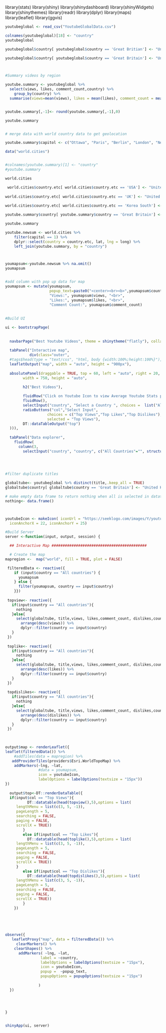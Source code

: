 

library(stats)
library(shiny)
library(shinydashboard)
library(shinyWidgets)
library(shinythemes)
library(readr)
library(dplyr)
library(maps)
library(leaflet)
library(ggvis)

```{r}
youtubeglobal <- read_csv("YoutubeGlobalData.csv")

colnames(youtubeglobal)[18] <- "country"
youtubeglobal

youtubeglobal$country[ youtubeglobal$country == 'Great Britian'] <- "United Kingdom"

youtubeglobal$country[ youtubeglobal$country == 'Great Britain'] <- "United Kingdom"



#Summary videos by region

youtube.summary <- youtubeglobal %>%
  select(views, likes, comment_count,country) %>%
    group_by(country) %>% 
  summarise(views=mean(views), likes = mean(likes), comment_count = mean(comment_count))


youtube.summary[,-1]<- round(youtube.summary[,-1],0) 

youtube.summary


# merge data with world country data to get geolocation 

youtube.summary$capitol <- c("Ottawa", "Paris", "Berlin", "London", "New Delhi", "Tokyo", "Mexico City", "Moscow", "Seoul", "Washington D.C." )

data("world.cities")


#colnames(youtube.summary)[1] <- "country"
#youtube.summary

world.cities

 world.cities$country.etc[ world.cities$country.etc == 'USA'] <- "United States"
 
world.cities$country.etc[ world.cities$country.etc == 'UK'] <- "United Kingdom"
 
world.cities$country.etc[ world.cities$country.etc == 'Korea South'] <- "South Korea"

youtube.summary$country[ youtube.summary$country == 'Great Britain'] <- "United Kingdom"

youtube.summary

youtube.newsum <- world.cities %>%
    filter(capital == 1) %>%
    dplyr::select(country = country.etc, lat, lng = long) %>%
    left_join(youtube.summary, by = "country")



youmapsum<-youtube.newsum %>% na.omit()
youmapsum


#add column with pop up data for map
youmapsum <- mutate(youmapsum,
                    popup_text=paste0("<center><br><b>",youmapsum$country,"</br></b>",
                    "Views:", youmapsum$views, "<br>",
                    "Likes:", youmapsum$likes, "<br>",
                    "Comment Count:", youmapsum$comment_count)
                    
  
#Build UI

ui <- bootstrapPage(
  
  
  navbarPage("Best Youtube Videos", theme = shinytheme("flatly"), collapsible = TRUE, id = "nav",
  
  tabPanel("Interactive map",
           div(class="outer",
  #tags$head(type = "text/css", "html, body {width:100%;height:100%}"),
  leafletOutput("map", width = "auto", height = "900px"),
  
  absolutePanel(draggable = TRUE, top = 60, left = "auto", right = 20, bottom = "auto",
        width = 750, height = "auto",

        h2("Best Videos"),
        
        fluidRow("Click on Youtube Icon to view Average Youtube Stats per Country"),
        fluidRow(),
        selectInput("country", "Select a Country ", choices =  list("All countries","Canada","France", "Germany", "India", "Japan","Mexico","South Korea","Russia","United Kingdom", "United States" )),
        radioButtons("col","Select Input",
                   choices = c("Top Views","Top Likes","Top Dislikes"),
                   selected = "Top Views"),
        DT::dataTableOutput("top")
  ))),
  
  tabPanel("Data explorer",
    fluidRow(
      column(3,
        selectInput("country", "country", c("All Countries"="", structure(state.abb, names=state.name), "Washington, DC"="DC"), multiple=TRUE))))))
  
  
        

#filter duplicate titles

globaltube<- youtubeglobal %>% distinct(title,.keep_all = TRUE)
globaltube$country[ globaltube$country == 'Great Britain'] <- "United Kingdom"

# make empty data frame to return nothing when all is selected in datatable
nothing<- data.frame()



youtubeIcon <- makeIcon( iconUrl = "https://seeklogo.com/images/Y/youtube-2017-icon-logo-D1FE045118-seeklogo.com.png", iconWidth = 30, iconHeight = 25,
  iconAnchorX = 22, iconAnchorY = 25)

#Build Server
server <-function(input, output, session) {

  ## Interactive Map ###########################################

  # Create the map
mapregion <-  map("world", fill = TRUE, plot = FALSE)

 filteredData <- reactive({
    if (input$country == "All countries") {
      youmapsum
    } else {
      filter(youmapsum, country == input$country)
    }})
 
 topview<- reactive({
   if(input$country == "All countries"){
     nothing
   }else{
     select(globaltube, title,views, likes,comment_count, dislikes,country)%>%
       arrange(desc(views)) %>% 
       dplyr::filter(country == input$country)
   }
 })
 
 toplike<- reactive({
   if(input$country == "All countries"){
     nothing
   }else{
     select(globaltube, title,views, likes,comment_count, dislikes,country)%>%
       arrange(desc(likes)) %>% 
       dplyr::filter(country == input$country)
   }
 })
 
 topdislikes<- reactive({
   if(input$country == "All countries"){
     nothing
   }else{
     select(globaltube, title,views, likes,comment_count, dislikes,country)%>%
       arrange(desc(dislikes)) %>% 
       dplyr::filter(country == input$country)
   }
 })
 

  
output$map <- renderLeaflet({
leaflet(filteredData()) %>% 
    #addTiles(data = mapregion) %>%
   addProviderTiles(providers$Esri.WorldTopoMap) %>% 
    addMarkers(~lng, ~lat, 
               #data = youmapsum,  
               icon = youtubeIcon,
               labelOptions = labelOptions(textsize = "15px"))
})
  
  output$top<-DT::renderDataTable({
  if(input$col == "Top Views"){
          DT::datatable(head(topview(),5),options = list(
     lengthMenu = list(c(3, 5, -1)),
     pageLength = 5,
     searching = FALSE,
     paging = FALSE,
     scrollX = TRUE))
        }
        else if(input$col == "Top Likes"){
          DT::datatable(head(toplike(),5),options = list(
     lengthMenu = list(c(3, 5, -1)),
     pageLength = 5,
     searching = FALSE,
     paging = FALSE,
     scrollX = TRUE))
     }  
        else if(input$col == "Top Dislikes"){
          DT::datatable(head(topdislikes(),5),options = list(
     lengthMenu = list(c(3, 5, -1)),
     pageLength = 5,
     searching = FALSE,
     paging = FALSE,
     scrollX = TRUE))
        }
    }) 



     
   
observe({
   leafletProxy("map", data = filteredData()) %>%
     clearMarkers() %>%
    clearShapes() %>%
      addMarkers( ~lng, ~lat, 
                label = ~country, 
                labelOptions = labelOptions(textsize = "15px"),
                icon = youtubeIcon,
                popup =  ~popup_text,
                popupOptions = popupOptions(textsize = "15px")
                
               )
  })
  



}

  
shinyApp(ui, server)
```


